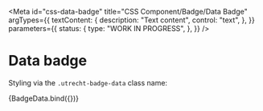 <!-- @license CC0-1.0 -->


<Meta
  id="css-data-badge"
  title="CSS Component/Badge/Data Badge"
  argTypes={{
    textContent: {
      description: "Text content",
      control: "text",
    },
  }}
  parameters={{
    status: {
      type: "WORK IN PROGRESS",
    },
  }}
/>

# Data badge

Styling via the `.utrecht-badge-data` class name:

<Canvas>
  <Story
    name="Default"
    args={{
      textContent: "Festivals",
    }}
  >
    {BadgeData.bind({})}
  </Story>
</Canvas>

<ArgsTable story="Default" />
